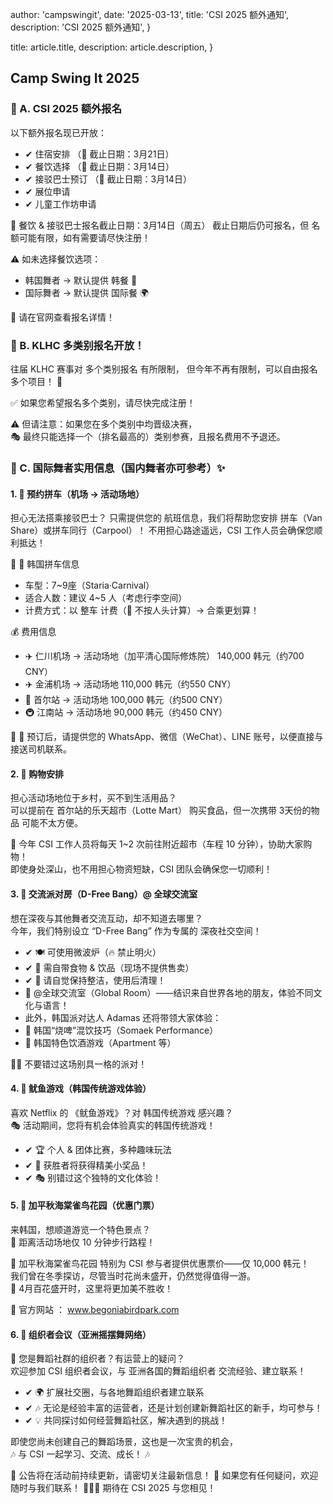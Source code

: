 

  author: 'campswingit',
  date: '2025-03-13',
  title: 'CSI 2025 额外通知',
  description:
    'CSI 2025 额外通知',
}

  title: article.title,
  description: article.description,
}



## Camp Swing It 2025

### 🔹 A. CSI 2025 额外报名
以下额外报名现已开放：
- ✔ 住宿安排 （📅 截止日期：3月21日）
- ✔ 餐饮选择 （📅 截止日期：3月14日）
- ✔ 接驳巴士预订 （📅 截止日期：3月14日）
- ✔ 展位申请
- ✔ 儿童工作坊申请

📌 餐饮 & 接驳巴士报名截止日期：3月14日（周五）
 截止日期后仍可报名，但 名额可能有限，如有需要请尽快注册！

⚠️ 如未选择餐饮选项：
- 韩国舞者 → 默认提供 韩餐 🍚
- 国际舞者 → 默认提供 国际餐 🌍

📍 请在官网查看报名详情！

### 🔹 B. KLHC 多类别报名开放！
 往届 KLHC 赛事对 多个类别报名 有所限制，
 但今年不再有限制，可以自由报名多个项目！ 🎉

 ✅ 如果您希望报名多个类别，请尽快完成注册！

⚠️ 但请注意：如果您在多个类别中均晋级决赛，  
 🎭 最终只能选择一个（排名最高的）类别参赛，且报名费用不予退还。

### 🔹 C. 国际舞者实用信息（国内舞者亦可参考）✨
#### 1. 🚐 预约拼车（机场 → 活动场地）
担心无法搭乘接驳巴士？
 只需提供您的 航班信息，我们将帮助您安排 拼车（Van Share）或拼车同行（Carpool）！
 不用担心路途遥远，CSI 工作人员会确保您顺利抵达！

📌 🚖 韩国拼车信息
- 车型：7~9座（Staria·Carnival）
- 适合人数：建议 4~5 人（考虑行李空间）
- 计费方式：以 整车 计费（🚫 不按人头计算）→ 合乘更划算！

💰 费用信息
- ✈️ 仁川机场 → 活动场地（加平清心国际修炼院） 140,000 韩元（约700 CNY）
- ✈️ 金浦机场 → 活动场地 110,000 韩元（约550 CNY）
- 🚆 首尔站 → 活动场地 100,000 韩元（约500 CNY）
- 🚇 江南站 → 活动场地 90,000 韩元（约450 CNY）

📌 📱 预订后，请提供您的 WhatsApp、微信（WeChat）、LINE 账号，以便直接与接送司机联系。

#### 2. 🛒 购物安排
 担心活动场地位于乡村，买不到生活用品？  
 可以提前在 首尔站的乐天超市（Lotte Mart） 购买食品，但一次携带 3天份的物品 可能不太方便。  
 
🚗 今年 CSI 工作人员将每天 1~2 次前往附近超市（车程 10 分钟），协助大家购物！  
 即使身处深山，也不用担心物资短缺，CSI 团队会确保您一切顺利！  

#### 3. 🎉 交流派对房（D-Free Bang）@ 全球交流室
 想在深夜与其他舞者交流互动，却不知道去哪里？  
 今年，我们特别设立 “D-Free Bang” 作为专属的 深夜社交空间！
- ✔ 🍽 可使用微波炉（🔥 禁止明火）
- ✔ 🥤 需自带食物 & 饮品（现场不提供售卖）
- ✔ 🧹 请自觉保持整洁，使用后清理！
- 🔹 @全球交流室（Global Room）——结识来自世界各地的朋友，体验不同文化与语言！
- 此外，韩国派对达人 Adamas 还将带领大家体验：
- 🍻 韩国“烧啤”混饮技巧（Somaek Performance）
- 🏢 韩国特色饮酒游戏（Apartment 等）

💃🎶 不要错过这场别具一格的派对！

#### 4. 🦑 鱿鱼游戏（韩国传统游戏体验）
 喜欢 Netflix 的 《鱿鱼游戏》？对 韩国传统游戏 感兴趣？  
 🎭 活动期间，您将有机会体验真实的韩国传统游戏！
- ✔ 🏆 个人 & 团体比赛，多种趣味玩法
- ✔ 🎁 获胜者将获得精美小奖品！
- ✔ 🎭 别错过这个独特的文化体验！

#### 5. 🌸 加平秋海棠雀鸟花园（优惠门票）
 来韩国，想顺道游览一个特色景点？  
 🚶 距离活动场地仅 10 分钟步行路程！  

🌿 加平秋海棠雀鸟花园 特别为 CSI 参与者提供优惠票价——仅 10,000 韩元！  
 我们曾在冬季探访，尽管当时花尚未盛开，仍然觉得值得一游。  
 🌺 4月百花盛开时，这里将更加美不胜收！  

🔗 官方网站 ： www.begoniabirdpark.com

#### 6. 🤝 组织者会议（亚洲摇摆舞网络）
 🕺 您是舞蹈社群的组织者？有运营上的疑问？  
 欢迎参加 CSI 组织者会议，与 亚洲各国的舞蹈组织者 交流经验、建立联系！

- ✔ 🌍 扩展社交圈，与各地舞蹈组织者建立联系
- ✔ 🎶 无论是经验丰富的运营者，还是计划创建新舞蹈社区的新手，均可参与！
- ✔ 💡 共同探讨如何经营舞蹈社区，解决遇到的挑战！

即使您尚未创建自己的舞蹈场景，这也是一次宝贵的机会，  
🎶 与 CSI 一起学习、交流、成长！ 🎶

📢 公告将在活动前持续更新，请密切关注最新信息！
📩 如果您有任何疑问，欢迎随时与我们联系！
💃🕺✨ 期待在 CSI 2025 与您相见！

